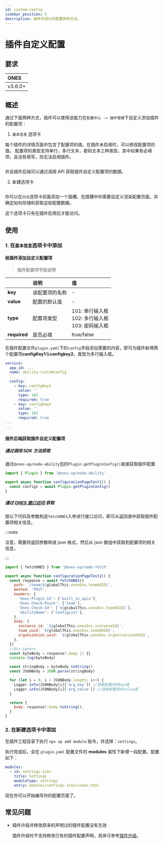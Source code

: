 ```yaml
---
id: custom-config
sidebar_position: 5
description: 插件可视化的配置修改方式。
---
```



# 插件自定义配置

## 要求

| ONES    |
| :------ |
| v3.6.0+ |

## 概述

通过下面两种方式，插件可以使用该能力在`配置中心 -> 插件管理`下自定义添加插件的配置项：

1. `基本信息` 选项卡

每个插件的详情页面中包含了配置项的值。在插件未启用时，可以修改配置项的值。
配置项的类型支持单行，多行文本，密码文本三种类型，其中如果有必填项，且没有填写，则无法启用插件。

<Image img={customConfig1} />

并且插件后端可以通过调用 API 获取插件自定义配置项的数据。

2. 新建选项卡

<Image img={customConfig2} />

你可以在`日志`选项卡前面添加一个插槽。在插槽中你需要自定义渲染配置页面，并确定如何存储和获取这些配置数据。

这个选项卡只有在插件启用后才能访问。

## 使用

### 1. 在`基本信息`选项卡中添加

#### 给插件添加自定义配置项

> 插件配置项字段说明

|              | 说明           | 值                                                          |
| :----------- | :------------- | :---------------------------------------------------------- |
| **key**      | 该配置项的名称 | -                                                           |
| **value**    | 配置的默认值   | -                                                           |
| **type**     | 配置项类型     | 101: 单行输入框 <br/> 102: 多行输入框 <br/> 103: 密码输入框 |
| **required** | 是否必填       | true/false                                                  |

在插件配置文件`plugin.yaml`下的`config`字段添加需要的内容，即可为插件新增两个配置项**configKey1**与**configkey2**，类型为多行输入框。

```yaml title="config/plugin.yaml"
service:
  app_id: ...
  name: ability-customConfig
  ...
  config:
    - key: configKey1
      value: ''
      type: 102
      required: true
    - key: configKey2
      value: ''
      type: 102
      required: true
...
...
```

#### 插件后端获取插件自定义配置项

##### 通过调用 SDK 方法获取

通过`@ones-op/node-ability`包的`Plugin.getPluginConfig()`直接获取插件配置

```typescript
import { Plugin } from '@ones-op/node-ability'

export async function configurationPageTest1() {
  const configs = await Plugin.getPluginConfig()
}
```

##### 通过 [ONES 接口访问](../business/ONES-API/ONES-API-access.md) 获取

按以下代码及参数构造`fetchONES`入参进行接口访问，即可从返回值中获取插件配置项相关信息。

:::note

注意，需要将返回参数转成 json 格式，然后从 json 数组中获取到配置项的相关信息。

:::

```javascript
import { fetchONES } from '@ones-op/node-fetch'

export async function configurationPageTest2() {
  const response = await fetchONES({
    path: `/team/${globalThis.onesEnv.teamUUID}`,
    method: 'POST',
    headers: {
      'Ones-Plugin-Id': ['built_in_apis'],
      'Ones-Check-Point': ['team'],
      'Ones-Check-Id': [`${globalThis.onesEnv.teamUUID}`],
      'AbilityName': ['ConfigList'],
    },
    body: {
      instance_id: `${globalThis.onesEnv.instanceId}`,
      team_uuid: `${globalThis.onesEnv.teamUUID}`,
      organization_uuid: `${globalThis.onesEnv.organizationUUID}`,
    },
  })
  //@ts-ignore
  const byteBody = response?.body || {}
  console.log(byteBody)

  const stringBody = byteBody.toString()
  const JSONBody = JSON.parse(stringBody)

  for (let i = 0; i < JSONBody.length; i++) {
    Logger.info(JSONBody[i]['arg_key']) //获取配置项的key值
    Logger.info(JSONBody[i]['arg_value']) //获取配置项的value值
  }

  return {
    body: response?.body.toString(),
  }
}
```

### 2. 在新建选项卡中添加

在插件工程目录下执行 `npx op add module` 指令，并选择：`settings`。

执行完成后，会在 `plugin.yaml` 配置文件的 **modules** 属性下新增一段配置。配置如下：

```yaml
modules:
  - id: settings-1cGv
    title: Settings
    moduleType: settings
    entry: modules/settings-1cGv/index.html
```

现在你可以开始编写你的配置页面了。

## 常见问题

- 插件升级并修改原来的声明过的插件配置没有生效

  插件升级时不支持修改已有的插件配置声明，具体可参考[插件升级](../../guide/upgrade#插件配置---serviceconfig)。
